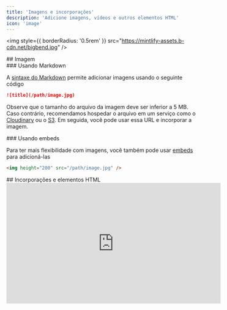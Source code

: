 ```yaml
---
title: 'Imagens e incorporações'
description: 'Adicione imagens, vídeos e outros elementos HTML'
icon: 'image'
---
```


<img style={{ borderRadius: '0.5rem' }} src="https://mintlify-assets.b-cdn.net/bigbend.jpg" />

<div id="image">
  ## Imagem
</div>

<div id="using-markdown">
  ### Usando Markdown
</div>

A [sintaxe do Markdown](https://www.markdownguide.org/basic-syntax/#images) permite adicionar imagens usando o seguinte código

```md
![title](/path/image.jpg)
```

Observe que o tamanho do arquivo da imagem deve ser inferior a 5 MB. Caso contrário, recomendamos hospedar o arquivo em um serviço como o [Cloudinary](https://cloudinary.com/) ou o [S3](https://aws.amazon.com/s3/). Em seguida, você pode usar essa URL e incorporar a imagem.

<div id="using-embeds">
  ### Usando embeds
</div>

Para ter mais flexibilidade com imagens, você também pode usar [embeds](/pt-BR/writing-content/embed) para adicioná-las

```html
<img height="200" src="/path/image.jpg" />
```

<div id="embeds-and-html-elements">
  ## Incorporações e elementos HTML
</div>

<iframe width="560" height="315" src="https://www.youtube.com/embed/4KzFe50RQkQ" title="YouTube video player" frameBorder="0" allow="accelerometer; autoplay; clipboard-write; encrypted-media; gyroscope; picture-in-picture" allowFullScreen style={{ width: '100%', borderRadius: '0.5rem' }} />

<br />

<Tip>
  O Mintlify oferece suporte a [tags HTML no Markdown](https://www.markdownguide.org/basic-syntax/#html). Isso é útil se você preferir tags HTML à sintaxe do Markdown e permite criar documentação com total flexibilidade.
</Tip>

<div id="iframes">
  ### iFrames
</div>

Carrega outra página HTML dentro do documento. Geralmente usado para incorporar vídeos.

```html
<iframe src="https://www.youtube.com/embed/4KzFe50RQkQ"> </iframe>
```
